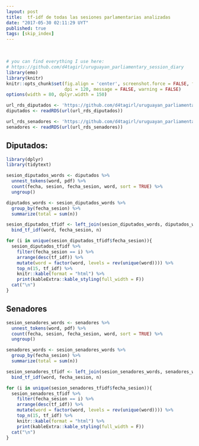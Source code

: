 ```yaml
---
layout: post
title:  tf-idf de todas las sesiones parlamentarias analizadas
date: "2017-05-30 02:11:29 UYT"
published: true
tags: [skip_index]
---
```


<!--more-->
<br />
```r
# you can find everything I use here:
# https://github.com/d4tagirl/uruguayan_parliamentary_session_diary
library(emo)
library(knitr)
knitr::opts_chunk$set(fig.align = 'center', screenshot.force = FALSE, fig.cap = "",
                      dpi = 120, message = FALSE, warning = FALSE)
options(width = 80, dplyr.width = 150)
```

```r
url_rds_diputados <- 'https://github.com/d4tagirl/uruguayan_parliamentary_session_diary/raw/master/data/pdf_diputados'
diputados <- readRDS(url(url_rds_diputados)) 

url_rds_senadores <- 'https://github.com/d4tagirl/uruguayan_parliamentary_session_diary/raw/master/data/pdf_senadores'
senadores <- readRDS(url(url_rds_senadores)) 
```

## Diputados:

```r
library(dplyr)
library(tidytext)

sesion_diputados_words <- diputados %>%
  unnest_tokens(word, pdf) %>%
  count(fecha, sesion, fecha_sesion, word, sort = TRUE) %>%
  ungroup()

diputados_words <- sesion_diputados_words %>% 
  group_by(fecha_sesion) %>% 
  summarize(total = sum(n))

sesion_diputados_tfidf <- left_join(sesion_diputados_words, diputados_words) %>%
  bind_tf_idf(word, fecha_sesion, n) 

for (i in unique(sesion_diputados_tfidf$fecha_sesion)){
  sesion_diputados_tfidf %>%
    filter(fecha_sesion == i) %>%
    arrange(desc(tf_idf)) %>%
    mutate(word = factor(word, levels = rev(unique(word)))) %>%
    top_n(15, tf_idf) %>%
    knitr::kable(format = "html") %>%
    print(kableExtra::kable_styling(full_width = F))
  cat("\n")
}

```



## Senadores

```r
sesion_senadores_words <- senadores %>%
  unnest_tokens(word, pdf) %>%
  count(fecha, sesion, fecha_sesion, word, sort = TRUE) %>%
  ungroup()

senadores_words <- sesion_senadores_words %>% 
  group_by(fecha_sesion) %>% 
  summarize(total = sum(n))

sesion_senadores_tfidf <- left_join(sesion_senadores_words, senadores_words) %>%
  bind_tf_idf(word, fecha_sesion, n) 

for (i in unique(sesion_senadores_tfidf$fecha_sesion)){
  sesion_senadores_tfidf %>%
    filter(fecha_sesion == i) %>%
    arrange(desc(tf_idf)) %>%
    mutate(word = factor(word, levels = rev(unique(word)))) %>%
    top_n(15, tf_idf) %>%
    knitr::kable(format = "html") %>%
    print(kableExtra::kable_styling(full_width = F))
  cat("\n")
}
```

